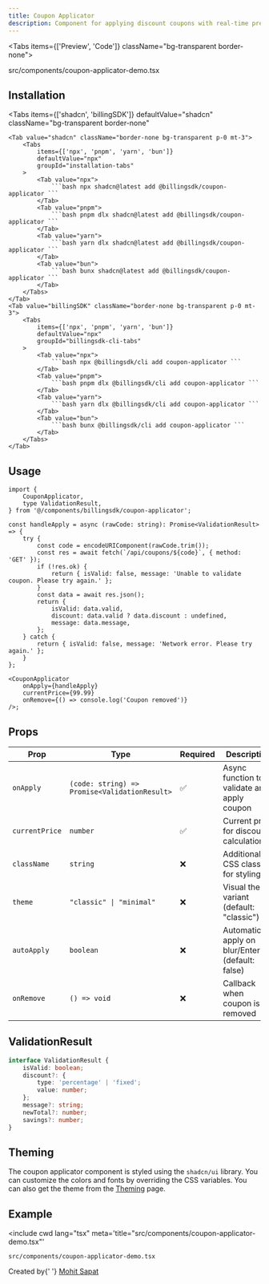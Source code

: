 ```yaml
---
title: Coupon Applicator
description: Component for applying discount coupons with real-time preview of savings and new total.
---
```


<Tabs items={['Preview', 'Code']} className="bg-transparent border-none">
  <Tab value="Preview" className="border-none bg-transparent p-0 mt-3">
    <PreviewComponents registryName="coupon-applicator">
      <CouponApplicatorDemo />
    </PreviewComponents>
  </Tab>

  <Tab value="Code" className="mt-3">
  <include cwd lang="tsx" meta='title="src/components/coupon-applicator-demo.tsx"'>src/components/coupon-applicator-demo.tsx</include>
  </Tab>
</Tabs>

## Installation

<Tabs
	items={['shadcn', 'billingSDK']}
	defaultValue="shadcn"
	className="bg-transparent border-none"
>
	<Tab value="shadcn" className="border-none bg-transparent p-0 mt-3">
		<Tabs
			items={['npx', 'pnpm', 'yarn', 'bun']}
			defaultValue="npx"
			groupId="installation-tabs"
		>
			<Tab value="npx">
				```bash npx shadcn@latest add @billingsdk/coupon-applicator ```
			</Tab>
			<Tab value="pnpm">
				```bash pnpm dlx shadcn@latest add @billingsdk/coupon-applicator ```
			</Tab>
			<Tab value="yarn">
				```bash yarn dlx shadcn@latest add @billingsdk/coupon-applicator ```
			</Tab>
			<Tab value="bun">
				```bash bunx shadcn@latest add @billingsdk/coupon-applicator ```
			</Tab>
		</Tabs>
	</Tab>
	<Tab value="billingSDK" className="border-none bg-transparent p-0 mt-3">
		<Tabs
			items={['npx', 'pnpm', 'yarn', 'bun']}
			defaultValue="npx"
			groupId="billingsdk-cli-tabs"
		>
			<Tab value="npx">
				```bash npx @billingsdk/cli add coupon-applicator ```
			</Tab>
			<Tab value="pnpm">
				```bash pnpm dlx @billingsdk/cli add coupon-applicator ```
			</Tab>
			<Tab value="yarn">
				```bash yarn dlx @billingsdk/cli add coupon-applicator ```
			</Tab>
			<Tab value="bun">
				```bash bunx @billingsdk/cli add coupon-applicator ```
			</Tab>
		</Tabs>
	</Tab>
</Tabs>

## Usage

```tsx
import {
	CouponApplicator,
	type ValidationResult,
} from '@/components/billingsdk/coupon-applicator';
```

```tsx
const handleApply = async (rawCode: string): Promise<ValidationResult> => {
	try {
		const code = encodeURIComponent(rawCode.trim());
		const res = await fetch(`/api/coupons/${code}`, { method: 'GET' });
		if (!res.ok) {
			return { isValid: false, message: 'Unable to validate coupon. Please try again.' };
		}
		const data = await res.json();
		return {
			isValid: data.valid,
			discount: data.valid ? data.discount : undefined,
			message: data.message,
		};
	} catch {
		return { isValid: false, message: 'Network error. Please try again.' };
	}
};

<CouponApplicator
	onApply={handleApply}
	currentPrice={99.99}
	onRemove={() => console.log('Coupon removed')}
/>;
```

## Props

| Prop           | Type                                          | Required | Description                                        |
| -------------- | --------------------------------------------- | -------- | -------------------------------------------------- |
| `onApply`      | `(code: string) => Promise<ValidationResult>` | ✅       | Async function to validate and apply coupon        |
| `currentPrice` | `number`                                      | ✅       | Current price for discount calculations            |
| `className`    | `string`                                      | ❌       | Additional CSS classes for styling                 |
| `theme`        | `"classic" \| "minimal"`                      | ❌       | Visual theme variant (default: "classic")          |
| `autoApply`    | `boolean`                                     | ❌       | Automatically apply on blur/Enter (default: false) |
| `onRemove`     | `() => void`                                  | ❌       | Callback when coupon is removed                    |

## ValidationResult

```ts
interface ValidationResult {
	isValid: boolean;
	discount?: {
		type: 'percentage' | 'fixed';
		value: number;
	};
	message?: string;
	newTotal?: number;
	savings?: number;
}
```

## Theming

The coupon applicator component is styled using the `shadcn/ui` library. You can customize the colors and fonts by overriding the CSS variables. You can also get the theme from the [Theming](/docs/theming) page.

## Example

<include
	cwd
	lang="tsx"
	meta='title="src/components/coupon-applicator-demo.tsx"'
>
	src/components/coupon-applicator-demo.tsx
</include>

<span className="text-xs text-muted-foreground mt-8 block">
	Created by{' '}
	<a
		href="https://github.com/sapatmohit"
		target="_blank"
		rel="noopener noreferrer"
		className="text-primary hover:underline"
	>
		Mohit Sapat
	</a>
</span>

